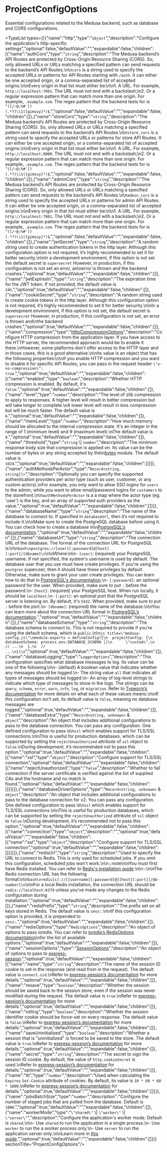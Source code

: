 
# ProjectConfigOptions

Essential configurations related to the Medusa backend, such as database and CORS configurations.

<TypeList types={[{"name":"http","type":"`object`","description":"Configure the application's http-specific settings","optional":false,"defaultValue":"","expandable":false,"children":[{"name":"authCors","type":"`string`","description":"The Medusa backend’s API Routes are protected by Cross-Origin Resource Sharing (CORS). So, only allowed URLs or URLs matching a specified pattern can send requests to the backend’s API Routes.\n\n`cors` is a string used to specify the accepted URLs or patterns for API Routes starting with `/auth`. It can either be one accepted origin, or a comma-separated list of accepted origins.\n\nEvery origin in that list must either be:\n\n1. A URL. For example, `http://localhost:7001`. The URL must not end with a backslash;\n2. Or a regular expression pattern that can match more than one origin. For example, `.example.com`. The regex pattern that the backend tests for is `^([/~@;%#'])(.*?)\\1([gimsuy]*)$`.","optional":false,"defaultValue":"","expandable":false,"children":[]},{"name":"storeCors","type":"`string`","description":"The Medusa backend’s API Routes are protected by Cross-Origin Resource Sharing (CORS). So, only allowed URLs or URLs matching a specified pattern can send requests to the backend’s API Routes.\n\n`store_cors` is a string used to specify the accepted URLs or patterns for store API Routes. It can either be one accepted origin, or a comma-separated list of accepted origins.\n\nEvery origin in that list must either be:\n\n1. A URL. For example, `http://localhost:8000`. The URL must not end with a backslash;\n2. Or a regular expression pattern that can match more than one origin. For example, `.example.com`. The regex pattern that the backend tests for is `^([/~@;%#'])(.*?)\\1([gimsuy]*)$`.","optional":false,"defaultValue":"","expandable":false,"children":[]},{"name":"adminCors","type":"`string`","description":"The Medusa backend’s API Routes are protected by Cross-Origin Resource Sharing (CORS). So, only allowed URLs or URLs matching a specified pattern can send requests to the backend’s API Routes.\n\n`admin_cors` is a string used to specify the accepted URLs or patterns for admin API Routes. It can either be one accepted origin, or a comma-separated list of accepted origins.\n\nEvery origin in that list must either be:\n\n1. A URL. For example, `http://localhost:7001`. The URL must not end with a backslash;\n2. Or a regular expression pattern that can match more than one origin. For example, `.example.com`. The regex pattern that the backend tests for is `^([/~@;%#'])(.*?)\\1([gimsuy]*)$`.","optional":false,"defaultValue":"","expandable":false,"children":[]},{"name":"jwtSecret","type":"`string`","description":"A random string used to create authentication tokens in the http layer. Although this configuration option is not required, it’s highly recommended to set it for better security.\n\nIn a development environment, if this option is not set the default secret is `supersecret` However, in production, if this configuration is not set an error, an\nerror is thrown and the backend crashes.","optional":true,"defaultValue":"","expandable":false,"children":[]},{"name":"jwtExpiresIn","type":"`string`","description":"The expiration time for the JWT token. If not provided, the default value is `24h`.","optional":true,"defaultValue":"","expandable":false,"children":[]},{"name":"cookieSecret","type":"`string`","description":"A random string used to create cookie tokens in the http layer. Although this configuration option is not required, it’s highly recommended to set it for better security.\n\nIn a development environment, if this option is not set, the default secret is `supersecret` However, in production, if this configuration is not set, an error is thrown and\nthe backend crashes.","optional":true,"defaultValue":"","expandable":false,"children":[]},{"name":"compression","type":"[HttpCompressionOptions](../medusa_config.HttpCompressionOptions/page.mdx)","description":"Configure HTTP compression from the application layer. If you have access to the HTTP server, the recommended approach would be to enable it there.\nHowever, some platforms don't offer access to the HTTP layer and in those cases, this is a good alternative.\n\nIts value is an object that has the following properties:\n\nIf you enable HTTP compression and you want to disable it for specific API Routes, you can pass in the request header `\"x-no-compression\": true`.","optional":true,"defaultValue":"","expandable":false,"children":[{"name":"enabled","type":"`boolean`","description":"Whether HTTP compression is enabled. By default, it's `false`.","optional":true,"defaultValue":"","expandable":false,"children":[]},{"name":"level","type":"`number`","description":"The level of zlib compression to apply to responses. A higher level will result in better compression but will take longer to complete.\nA lower level will result in less compression but will be much faster. The default value is `6`.","optional":true,"defaultValue":"","expandable":false,"children":[]},{"name":"memLevel","type":"`number`","description":"How much memory should be allocated to the internal compression state. It's an integer in the range of 1 (minimum level) and 9 (maximum level).\nThe default value is `8`.","optional":true,"defaultValue":"","expandable":false,"children":[]},{"name":"threshold","type":"`string` \\| `number`","description":"The minimum response body size that compression is applied on. Its value can be the number of bytes or any string accepted by the\n[bytes](https://www.npmjs.com/package/bytes) module. The default value is `1024`.","optional":true,"defaultValue":"","expandable":false,"children":[]}]},{"name":"authMethodsPerActor","type":"`Record<string, string[]>`","description":"Optionally you can specify the supported authentication providers per actor type (such as user, customer, or any custom actors).\nFor example, you only want to allow SSO logins for `users` to the admin, while you want to allow email/password logins for `customers` to the storefront.\n\n`authMethodsPerActor` is a a map where the actor type (eg. 'user') is the key, and an array of supported auth providers as the value.","optional":true,"defaultValue":"","expandable":false,"children":[]}]},{"name":"databaseName","type":"`string`","description":"The name of the database to connect to. If specified in `databaseUrl`, then it’s not required to include it.\n\nMake sure to create the PostgreSQL database before using it. You can check how to create a database in\n[PostgreSQL's documentation](https://www.postgresql.org/docs/current/sql-createdatabase.html).","optional":true,"defaultValue":"","expandable":false,"children":[]},{"name":"databaseUrl","type":"`string`","description":"The connection URL of the database. The format of the connection URL for PostgreSQL is:\n\n```bash\npostgres://[user][:password]@[host][:port]/[dbname]\n```\n\nWhere:\n\n- `[user]`: (required) your PostgreSQL username. If not specified, the system's username is used by default. The database user that you use must have create privileges. If you're using the `postgres` superuser, then it should have these privileges by default. Otherwise, make sure to grant your user create privileges. You can learn how to do that in [PostgreSQL's documentation](https://www.postgresql.org/docs/current/ddl-priv.html).\n- `[:password]`: an optional password for the user. When provided, make sure to put `:` before the password.\n- `[host]`: (required) your PostgreSQL host. When run locally, it should be `localhost`.\n- `[:port]`: an optional port that the PostgreSQL server is listening on. By default, it's `5432`. When provided, make sure to put `:` before the port.\n- `[dbname]`: (required) the name of the database.\n\nYou can learn more about the connection URL format in [PostgreSQL’s documentation](https://www.postgresql.org/docs/current/libpq-connect.html).","optional":true,"defaultValue":"","expandable":false,"children":[]},{"name":"databaseSchema","type":"`string`","description":"The database schema to connect to. This is not required to provide if you’re using the default schema, which is `public`.\n\n```js title=\"medusa-config.js\"\nmodule.exports = defineConfig({\n  projectConfig: {\n    databaseSchema: process.env.DATABASE_SCHEMA ||\n      \"custom\",\n    // ...\n  },\n  // ...\n})\n```","optional":true,"defaultValue":"","expandable":false,"children":[]},{"name":"databaseLogging","type":"`LoggerOptions`","description":"This configuration specifies what database messages to log. Its value can be one of the following:\n\n- (default) A boolean value that indicates whether any messages should be logged.\n- The string value `all` that indicates all types of messages should be logged.\n- An array of log-level strings to indicate which type of messages to show in the logs. The strings can be `query`, `schema`, `error`, `warn`, `info`, `log`, or `migration`. Refer to [Typeorm’s documentation](https://typeorm.io/logging#logging-options) for more details on what each of these values means.\n\nIf this configuration isn't set, its default value is `false`, meaning no database messages are logged.","optional":true,"defaultValue":"","expandable":false,"children":[]},{"name":"databaseExtra","type":"`Record<string, unknown>` & `object`","description":"An object that includes additional configurations to pass to the database connection. You can pass any configuration. One defined configuration to pass is\n`ssl` which enables support for TLS/SSL connections.\n\nThis is useful for production databases, which can be supported by setting the `rejectUnauthorized` attribute of `ssl` object to `false`.\nDuring development, it’s recommended not to pass this option.","optional":true,"defaultValue":"","expandable":false,"children":[{"name":"ssl","type":"`object`","description":"Configure support for TLS/SSL connection","optional":false,"defaultValue":"","expandable":false,"children":[{"name":"rejectUnauthorized","type":"`false`","description":"Whether to fail connection if the server certificate is verified against the list of supplied CAs and the hostname and no match is found.","optional":false,"defaultValue":"","expandable":false,"children":[]}]}]},{"name":"databaseDriverOptions","type":"`Record<string, unknown>` & `object`","description":"An object that includes additional configurations to pass to the database connection for v2. You can pass any configuration. One defined configuration to pass is\n`ssl` which enables support for TLS/SSL connections.\n\nThis is useful for production databases, which can be supported by setting the `rejectUnauthorized` attribute of `ssl` object to `false`.\nDuring development, it’s recommended not to pass this option.","optional":true,"defaultValue":"","expandable":false,"children":[{"name":"connection","type":"`object`","description":"","optional":true,"defaultValue":"","expandable":false,"children":[{"name":"ssl","type":"`object`","description":"Configure support for TLS/SSL connection","optional":true,"defaultValue":"","expandable":false,"children":[]}]}]},{"name":"redisUrl","type":"`string`","description":"Used to specify the URL to connect to Redis. This is only used for scheduled jobs. If you omit this configuration, scheduled jobs won't work.\n\n:::note\n\nYou must first have Redis installed. You can refer to [Redis's installation guide](https://redis.io/docs/getting-started/installation/).\n\n:::\n\nThe Redis connection URL has the following format:\n\n```bash\nredis[s]://[[username][:password]@][host][:port][/db-number]\n```\n\nFor a local Redis installation, the connection URL should be `redis://localhost:6379` unless you’ve made any changes to the Redis configuration during installation.","optional":true,"defaultValue":"","expandable":false,"children":[]},{"name":"redisPrefix","type":"`string`","description":"The prefix set on all keys stored in Redis. The default value is `sess:`.\n\nIf this configuration option is provided, it is prepended to `sess:`.","optional":true,"defaultValue":"","expandable":false,"children":[]},{"name":"redisOptions","type":"`RedisOptions`","description":"An object of options to pass ioredis. You can refer to [ioredis’s RedisOptions documentation](https://redis.github.io/ioredis/index.html#RedisOptions)\nfor the list of available options.","optional":true,"defaultValue":"","expandable":false,"children":[]},{"name":"sessionOptions","type":"[SessionOptions](../../../types/interfaces/types.SessionOptions/page.mdx)","description":"An object of options to pass to [express-session](https://www.npmjs.com/package/express-session).","optional":true,"defaultValue":"","expandable":false,"children":[{"name":"name","type":"`string`","description":"The name of the session ID cookie to set in the response (and read from in the request). The default value is `connect.sid`.\nRefer to [express-session’s documentation](https://www.npmjs.com/package/express-session#name) for more details.","optional":true,"defaultValue":"","expandable":false,"children":[]},{"name":"resave","type":"`boolean`","description":"Whether the session should be saved back to the session store, even if the session was never modified during the request. The default value is `true`.\nRefer to [express-session’s documentation](https://www.npmjs.com/package/express-session#resave) for more details.","optional":true,"defaultValue":"","expandable":false,"children":[]},{"name":"rolling","type":"`boolean`","description":"Whether the session identifier cookie should be force-set on every response. The default value is `false`.\nRefer to [express-session’s documentation](https://www.npmjs.com/package/express-session#rolling) for more details.","optional":true,"defaultValue":"","expandable":false,"children":[]},{"name":"saveUninitialized","type":"`boolean`","description":"Whether a session that is \"uninitialized\" is forced to be saved to the store. The default value is `true`.\nRefer to [express-session’s documentation](https://www.npmjs.com/package/express-session#saveUninitialized) for more details.","optional":true,"defaultValue":"","expandable":false,"children":[]},{"name":"secret","type":"`string`","description":"The secret to sign the session ID cookie. By default, the value of `http.cookieSecret` is used.\nRefer to [express-session’s documentation](https://www.npmjs.com/package/express-session#secret) for details.","optional":true,"defaultValue":"","expandable":false,"children":[]},{"name":"ttl","type":"`number`","description":"Used when calculating the `Expires` `Set-Cookie` attribute of cookies. By default, its value is `10 * 60 * 60 * 1000`.\nRefer to [express-session’s documentation](https://www.npmjs.com/package/express-session#cookiemaxage) for details.","optional":true,"defaultValue":"","expandable":false,"children":[]}]},{"name":"jobsBatchSize","type":"`number`","description":"Configure the number of staged jobs that are polled from the database. Default is `1000`.","optional":true,"defaultValue":"","expandable":false,"children":[]},{"name":"workerMode","type":"`\"shared\"` \\| `\"worker\"` \\| `\"server\"`","description":"Configure the application's worker mode. Default is `shared`.\n\n- Use `shared` to run the application in a single process.\n- Use `worker` to run the a worker process only.\n- Use `server` to run the application server only.\n\nLearn more in [this guide](https://docs.medusajs.com/development/medusa-worker).","optional":true,"defaultValue":"","expandable":false,"children":[]}]}  sectionTitle="ProjectConfigOptions"/>
